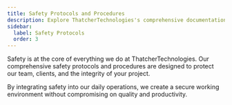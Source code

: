 ```yaml
---
title: Safety Protocols and Procedures
description: Explore ThatcherTechnologies's comprehensive documentation for an in-depth look at our premium tools and construction services.
sidebar:
  label: Safety Protocols
  order: 3
---
```



Safety is at the core of everything we do at ThatcherTechnologies. Our comprehensive safety protocols and procedures are designed to protect our team, clients, and the integrity of your project.

<Card title="Key features of our safety commitment include:"></Card>

<LinkCard
  title="Rigorous safety training for all personnel"
  href="/guides/getting-started"
/>

<CardGrid>
  <LinkCard
    title="Regular safety audits and compliance checks"
    href="/guides/getting-started"
  />
  <LinkCard
    title="Emergency response plans and drills"
    href="/guides/getting-started"
  />
</CardGrid>

By integrating safety into our daily operations, we create a secure working environment without compromising on quality and productivity.
